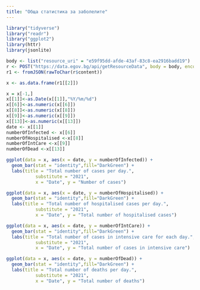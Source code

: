 ```yaml
---
title: "Обща статистика за заболелите"
---
```

    
   
```r
library("tidyverse")
library("readr")
library("ggplot2")
library(httr)
library(jsonlite)

body <- list("resource_uri" = "e59f95dd-afde-43af-83c8-ea2916badd19")
r <- POST("https://data.egov.bg/api/getResourceData", body = body, encode = "json")
r1 <- fromJSON(rawToChar(r$content))

x <- as.data.frame(r1[[2]])

x = x[-1,]
x[[1]]<-as.Date(x[[1]],"%Y/%m/%d")
x[[6]]<-as.numeric(x[[6]])
x[[8]]<-as.numeric(x[[8]])
x[[9]]<-as.numeric(x[[9]])
x[[13]]<-as.numeric(x[[13]])
date <- x[[1]]
numberOfInfected <- x[[6]]
numberOfHospitalised <-x[[8]]
numberOfIntCare <-x[[9]]
numberOfDead <-x[[13]]
```
```r
ggplot(data = x, aes(x = date, y = numberOfInfected)) + 
  geom_bar(stat = "identity",fill="DarkGreen") +
  labs(title = "Total number of cases per day.",
           substitute = "2021",
           x = "Date", y = "Number of cases")

```
```r
ggplot(data = x, aes(x = date, y = numberOfHospitalised)) + 
  geom_bar(stat = "identity",fill="DarkGreen") +
  labs(title = "Total number of hospitalised cases per day.",
           substitute = "2021",
           x = "Date", y = "Total number of hospitalised cases")

```
```r
ggplot(data = x, aes(x = date, y = numberOfIntCare)) + 
  geom_bar(stat = "identity",fill="DarkGreen") +
  labs(title = "Total number of cases in intensive care for each day.",
           substitute = "2021",
           x = "Date", y = "Total number of cases in intensive care")

```
```r
ggplot(data = x, aes(x = date, y = numberOfDead)) + 
  geom_bar(stat = "identity",fill="DarkGreen") +
  labs(title = "Total number of deaths per day.",
           substitute = "2021",
           x = "Date", y = "Total number of deaths")

```

